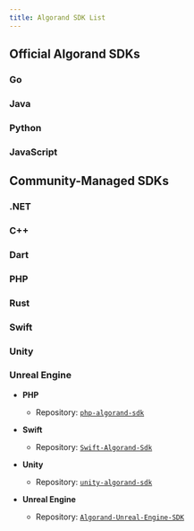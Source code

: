 ```yaml
---
title: Algorand SDK List
---
```



## Official Algorand SDKs

### Go

<LinkCard
  title='Go SDK Repository'
  href='https://github.com/algorand/go-algorand-sdk'
  description='Go SDK for Algorand'
/>
<LinkCard
  title='Go SDK Reference'
  href='https://pkg.go.dev/github.com/algorand/go-algorand-sdk/v2@v2.8.0'
  description='Go SDK API Documentation for Algorand'
/>

### Java

<LinkCard
  title='Java SDK Repository'
  href='https://github.com/algorand/java-algorand-sdk'
  description='Java SDK for Algorand'
/>
<LinkCard
  title='Java SDK Reference'
  href='https://algorand.github.io/java-algorand-sdk/'
  description='Java SDK API Documentation for Algorand'
/>

### Python

<LinkCard
  title='Python SDK Repository'
  href='https://github.com/algorand/py-algorand-sdk'
  description='Python SDK for Algorand'
/>
<LinkCard
  title='Python SDK Reference'
  href='https://py-algorand-sdk.readthedocs.io/en/latest/'
  description='Python SDK API Documentation for Algorand'
/>

### JavaScript

<LinkCard
  title='JavaScript SDK Repository'
  href='https://github.com/algorand/js-algorand-sdk'
  description='JavaScript SDK for Algorand'
/>
<LinkCard
  title='JavaScript SDK Reference'
  href='https://algorand.github.io/js-algorand-sdk/'
  description='JavaScript SDK API Documentation for Algorand'
/>

## Community-Managed SDKs

### .NET

<LinkCard
  title='.NET SDK Repository'
  href='https://github.com/RileyGe/dotnet-algorand-sdk'
  description='.NET SDK for Algorand'
/>
<LinkCard
  title='.NET SDK Reference'
  href='https://rileyge.github.io/dotnet-algorand-sdk/api/index.html'
  description='.NET SDK API Documentation for Algorand'
/>

### C++

<LinkCard
  title='C++ SDK Repository'
  href='https://github.com/ShoshaDev/Algorand_Cplusplus_SDK'
  description='C++ SDK for Algorand'
/>
<LinkCard
  title='C++ SDK Reference'
  href='https://docs.vertices.network/vertices-sdk/api-reference'
  description='C++ SDK API Documentation for Algorand'
/>

### Dart

<LinkCard
  title='Dart SDK Repository'
  href='https://github.com/RootSoft/algorand-dart'
  description='Dart SDK for Algorand'
/>
<LinkCard
  title='Dart SDK Reference'
  href='https://pub.dev/documentation/algorand_dart/latest/'
  description='Dart SDK API Documentation for Algorand'
/>

### PHP

<LinkCard
  title='PHP SDK Repository'
  href='https://github.com/ffsolutions/php-algorand-sdk'
  description='PHP SDK for Algorand'
/>

### Rust

<LinkCard
  title='Rust SDK Repository'
  href='https://github.com/manuelmauro/algonaut'
  description='Rust SDK for Algorand'
/>
<LinkCard
  title='Rust SDK Reference'
  href='https://docs.rs/algonaut/0.4.2/algonaut/all.html'
  description='Rust SDK API Documentation for Algorand'
/>

### Swift

<LinkCard
  title='Swift SDK Repository'
  href='https://github.com/Jesulonimi21/Swift-Algorand-Sdk'
  description='Swift SDK for Algorand'
/>

### Unity

<LinkCard
  title='Unity SDK Repository'
  href='https://github.com/CareBoo/unity-algorand-sdk'
  description='Unity SDK for Algorand'
/>

### Unreal Engine

<LinkCard
  title='Unreal Engine SDK Repository'
  href='https://github.com/ShoshaDev/Algorand-Unreal-Engine-SDK'
  description='Unreal Engine SDK for Algorand'
/>

- **PHP**

  - Repository: [`php-algorand-sdk`](https://github.com/ffsolutions/php-algorand-sdk)

- **Swift**

  - Repository: [`Swift-Algorand-Sdk`](https://github.com/Jesulonimi21/Swift-Algorand-Sdk)

- **Unity**

  - Repository: [`unity-algorand-sdk`](https://github.com/CareBoo/unity-algorand-sdk)

- **Unreal Engine**
  - Repository: [`Algorand-Unreal-Engine-SDK`](https://github.com/ShoshaDev/Algorand-Unreal-Engine-SDK)
